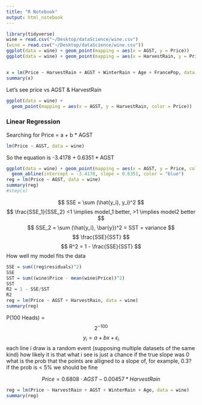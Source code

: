 ```yaml
---
title: "R Notebook"
output: html_notebook
---
```


```r
library(tidyverse)
wine = read.csv("~/Desktop/dataScience/wine.csv")
(wine = read.csv("~/Desktop/dataScience/wine.csv"))
ggplot(data = wine) + geom_point(mapping = aes(x = AGST, y = Price))
ggplot(data = wine) + geom_point(mapping = aes(x = HarvestRain, y = Price))


x = lm(Price ~ HarvestRain + AGST + WinterRain + Age + FrancePop, data = wine)
summary(x)
```
Let's see price vs AGST & HarvestRain
```r
ggplot(data = wine) + 
  geom_point(mapping = aes(x = AGST, y = HarvestRain, color = Price))
```
### Linear Regression

Searching for Price = a + b * AGST
```r
lm(Price ~ AGST, data = wine)
```
So the equation is -3.4178 + 0.6351 * AGST
```r
ggplot(data = wine) + geom_point(mapping = aes(x = AGST, y = Price, color = Price)) + 
  geom_abline(intercept = -3.4178, slope = 0.6351, color = "blue")
reg = lm(Price ~ AGST, data = wine)
summary(reg)
#step(x)
```

$$ SSE = \sum (\hat{y_i}, y_i)^2 $$
$$ \frac{SSE_1}{SSE_2} <1 \implies model_1 better, >1 \implies model2 better $$
$$ SSE_2 = \sum (\hat{y_i}, \bar{y})^2 = SST = variance $$
$$ \frac{SSE}{SST} $$
$$ R^2 = 1 - \frac{SSE}{SST} $$
How well my model fits the data

```r
SSE = sum((reg$residuals)^2)
SSE
SST = sum((wine$Price - mean(wine$Price))^2)
SST
R2 = 1 - SSE/SST
R2
reg = lm(Price ~ AGST + HarvestRain, data = wine)
summary(reg)
```

P(100 Heads) = $$2^{-100}$$
$$ y_i = a + bx + \epsilon_i $$
each line i draw is a random event (supposing multiple datasets of the same kind)
how likely it is that what i see is just a chance
if the true slope was 0 what is the prob that the points are alligned to a slope of, for example, 0.3?
if the prob is < 5% we should be fine

$$ Price = 0.6808 \cdot AGST -0.00457 * HarvestRain $$
```r
reg = lm(Price ~ HarvestRain + AGST + WinterRain + Age, data = wine)
summary(reg)
```

